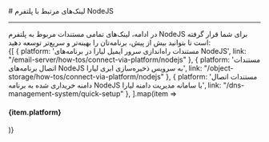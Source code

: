 

<Layout>
<Head>
<title>مستندات لینک‌های مرتبط با NodeJS - لیارا</title>
<meta property="og:title" content="مستندات خدمات رایانش ابری لیارا" />
<meta property="og:description" content="مستندات مربوط به لینک‌های مرتبط با پلتفرم NodeJS در لیارا"  />
<meta property="og:image" content="https://files.liara.ir/liara/logos/liara-poster.jpg" />
</Head>
# لینک‌های مرتبط با پلتفرم NodeJS 
<hr className="mb-2" />
در ادامه، لینک‌های تمامی مستندات مربوط به پلتفرم NodeJS برای شما قرار گرفته است تا بتوانید بیش از پیش، برنامه‌تان را بهینه‌تر و سریع‌تر توسعه دهید:
<div className='h-2' />
<div className="grid md:grid-cols-1 gap-4">
            {[
    { platform: 'مستندات راه‌اندازی سرور ایمیل لیارا در برنامه‌های NodeJS', link: "/email-server/how-tos/connect-via-platform/nodejs" },
    { platform: 'مستندات اتصال برنامه‌های NodeJS به سرویس ذخیره‌سازی ابری لیارا', link: "/object-storage/how-tos/connect-via-platform/nodejs" },
    { platform: 'مستندات اتصال دامنه خریداری شده به برنامه NodeJS با سامانه مدیریت دامنه لیارا', link: "/dns-management-system/quick-setup" },
  ].map(item =>
    <Link href={item.link}>
    <Card className="flex cursor-pointer w-full items-center justify-between">
        <div className="flex items-center gap-3">
        <h4>
            {item.platform}
        </h4>
        </div>
        <GoArrowLeft className="ml-1" />
    </Card>
    </Link>
            )}
          </div>

</Layout>